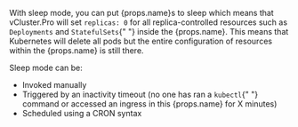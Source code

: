 <p>
  With sleep mode, you can put {props.name}s to sleep which means that
  vCluster.Pro will set <code>replicas: 0</code> for all replica-controlled
  resources such as <code>Deployments</code> and <code>StatefulSets</code>{" "}
  inside the {props.name}. This means that Kubernetes will delete all pods but
  the entire configuration of resources within the {props.name} is still there.
</p>

<p>Sleep mode can be:</p>
<ul>
  <li>Invoked manually</li>
  <li>
    Triggered by an inactivity timeout (no one has ran a <code>kubectl</code>{" "}
    command or accessed an ingress in this {props.name} for X minutes)
  </li>
  <li>Scheduled using a CRON syntax</li>
</ul>
